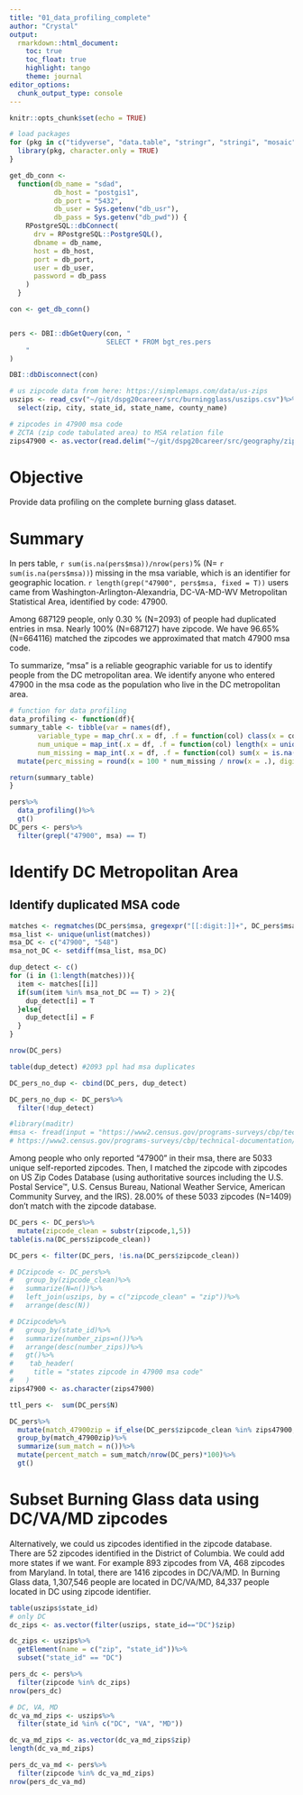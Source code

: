 ```yaml
---
title: "01_data_profiling_complete"
author: "Crystal"
output: 
  rmarkdown::html_document:
    toc: true
    toc_float: true
    highlight: tango
    theme: journal
editor_options: 
  chunk_output_type: console
---
```


```r
knitr::opts_chunk$set(echo = TRUE)
```

```r
# load packages 
for (pkg in c("tidyverse", "data.table", "stringr", "stringi", "mosaic", "dplyr", "readr","gt")) {
  library(pkg, character.only = TRUE)
}

get_db_conn <-
  function(db_name = "sdad",
           db_host = "postgis1",
           db_port = "5432",
           db_user = Sys.getenv("db_usr"),
           db_pass = Sys.getenv("db_pwd")) {
    RPostgreSQL::dbConnect(
      drv = RPostgreSQL::PostgreSQL(),
      dbname = db_name,
      host = db_host,
      port = db_port,
      user = db_user,
      password = db_pass
    )
  }

con <- get_db_conn()


pers <- DBI::dbGetQuery(con, "
                        SELECT * FROM bgt_res.pers
    "
)

DBI::dbDisconnect(con)

# us zipcode data from here: https://simplemaps.com/data/us-zips
uszips <- read_csv("~/git/dspg20career/src/burningglass/uszips.csv")%>%
  select(zip, city, state_id, state_name, county_name)

# zipcodes in 47900 msa code
# ZCTA (zip code tabulated area) to MSA relation file
zips47900 <- as.vector(read.delim("~/git/dspg20career/src/geography/zips47900.txt")$ZCTA5)
```

# Objective
Provide data profiling on the complete burning glass dataset. 

# Summary
In pers table, `r sum(is.na(pers$msa))/nrow(pers)`% (N= `r sum(is.na(pers$msa))`) missing in the msa variable, which is an identifier for geographic location. `r length(grep("47900", pers$msa, fixed = T))` users came from Washington-Arlington-Alexandria, DC-VA-MD-WV Metropolitan Statistical Area, identified by code: 47900.    

Among 687129 people, only 0.30 % (N=2093) of people had duplicated entries in msa. Nearly 100% (N=687127) have zipcode. We have 96.65% (N=664116) matched the zipcodes we approximated that match 47900 msa code.

To summarize, "msa" is a reliable geographic variable for us to identify people from the DC metropolitan area. We identify anyone who entered 47900 in the msa code as the population who live in the DC metropolitan area.

```r
# function for data profiling
data_profiling <- function(df){
summary_table <- tibble(var = names(df),
       variable_type = map_chr(.x = df, .f = function(col) class(x = col)),                 
       num_unique = map_int(.x = df, .f = function(col) length(x = unique(x = col))),
       num_missing = map_int(.x = df, .f = function(col) sum(x = is.na(x = col)))) %>%
  mutate(perc_missing = round(x = 100 * num_missing / nrow(x = .), digits = 2L))

return(summary_table)
}
```

```r
pers%>%
  data_profiling()%>%
  gt()
DC_pers <- pers%>%
  filter(grepl("47900", msa) == T)
```

# Identify DC Metropolitan Area

## Identify duplicated MSA code
```r
matches <- regmatches(DC_pers$msa, gregexpr("[[:digit:]]+", DC_pers$msa))
msa_list <- unique(unlist(matches))
msa_DC <- c("47900", "548")
msa_not_DC <- setdiff(msa_list, msa_DC)

dup_detect <- c()
for (i in (1:length(matches))){
  item <- matches[[i]]
  if(sum(item %in% msa_not_DC == T) > 2){
    dup_detect[i] = T
  }else{
    dup_detect[i] = F
  }
}

nrow(DC_pers)

table(dup_detect) #2093 ppl had msa duplicates

DC_pers_no_dup <- cbind(DC_pers, dup_detect)

DC_pers_no_dup <- DC_pers%>%
  filter(!dup_detect)
```

```r
#library(maditr)
#msa <- fread(input = "https://www2.census.gov/programs-surveys/cbp/technical-documentation/reference/metro-area-geography-reference/msa_county_reference17.txt")
# https://www2.census.gov/programs-surveys/cbp/technical-documentation/reference/state-county-geography-reference/georef17.txt for States + Counties (FIPS)
```

Among people who only reported "47900" in their msa, there are 5033 unique self-reported zipcodes. Then, I matched the zipcode with zipcodes on US Zip Codes Database (using authoritative sources including the U.S. Postal Service™, U.S. Census Bureau, National Weather Service, American Community Survey, and the IRS). 28.00% of these 5033 zipcodes (N=1409) don't match with the zipcode database. 
```r
DC_pers <- DC_pers%>%
  mutate(zipcode_clean = substr(zipcode,1,5))
table(is.na(DC_pers$zipcode_clean))

DC_pers <- filter(DC_pers, !is.na(DC_pers$zipcode_clean))

# DCzipcode <- DC_pers%>%
#   group_by(zipcode_clean)%>%
#   summarize(N=n())%>%
#   left_join(uszips, by = c("zipcode_clean" = "zip"))%>%
#   arrange(desc(N))

# DCzipcode%>%
#   group_by(state_id)%>%
#   summarize(number_zips=n())%>%
#   arrange(desc(number_zips))%>%
#   gt()%>%
#    tab_header(
#     title = "states zipcode in 47900 msa code"
#   )
zips47900 <- as.character(zips47900)

ttl_pers <-  sum(DC_pers$N)

DC_pers%>%
  mutate(match_47900zip = if_else(DC_pers$zipcode_clean %in% zips47900, T, F))%>%
  group_by(match_47900zip)%>%
  summarize(sum_match = n())%>%
  mutate(percent_match = sum_match/nrow(DC_pers)*100)%>%
  gt()
```




# Subset Burning Glass data using DC/VA/MD zipcodes
Alternatively, we could us zipcodes identified in the zipcode database. There are 52 zipcodes identified in the District of Columbia. We could add more states if we want. For example 893 zipcodes from VA, 468 zipcodes from Maryland. In total, there are 1416 zipcodes in DC/VA/MD. In Burning Glass data, 1,307,546 people are located in DC/VA/MD, 84,337 people located in DC using zipcode identifier.
```r
table(uszips$state_id)
# only DC
dc_zips <- as.vector(filter(uszips, state_id=="DC")$zip)

dc_zips <- uszips%>%
  getElement(name = c("zip", "state_id"))%>%
  subset("state_id" == "DC")

pers_dc <- pers%>%
  filter(zipcode %in% dc_zips)
nrow(pers_dc)

# DC, VA, MD
dc_va_md_zips <- uszips%>%
  filter(state_id %in% c("DC", "VA", "MD"))

dc_va_md_zips <- as.vector(dc_va_md_zips$zip)
length(dc_va_md_zips)

pers_dc_va_md <- pers%>%
  filter(zipcode %in% dc_va_md_zips)
nrow(pers_dc_va_md)
```


